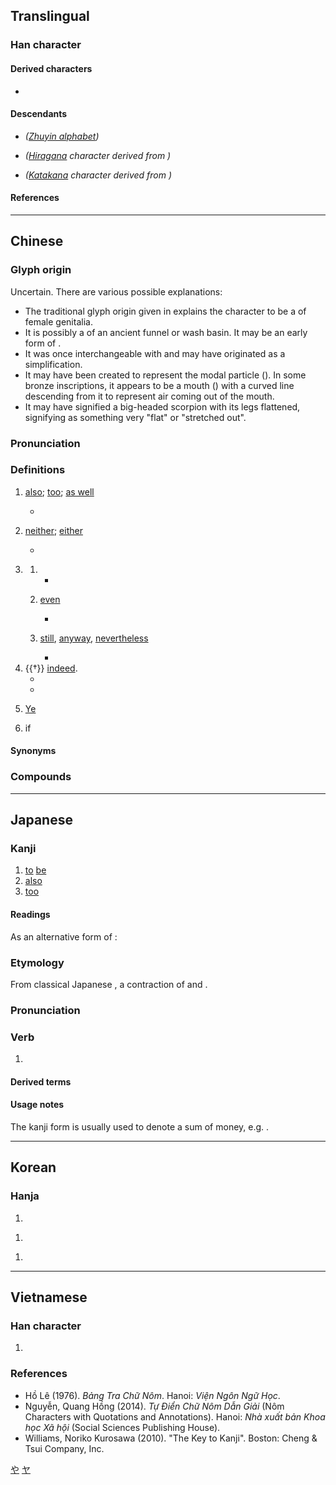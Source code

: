{{also|せ|ㄝ}}
{{character info}}
==Translingual==
{{stroke order|strokes=3}}
{{stroke order|type=animate}}

===Han character===
{{Han char|rn=5|rad=乙|as=02|sn=3|four=44712|canj=PD|ids=⿻乜丨}}

====Derived characters====
* {{l|mul|[[他]], [[吔]], [[地]], [[她]], [[弛]], [[彵]], [[忚]], [[扡]], [[池]], [[阤]], [[肔]], [[杝]], [[灺]], [[牠]], [[迆]], [[𥐨]], [[祂]], [[䄬]], [[毑]], [[䊶]], [[𦏸]], [[虵]], [[衪]], [[訑]], [[𫍙]], [[貤]], [[酏]], [[釶]], [[䪧]], [[馳]], [[驰]], [[䶔]], [[乸]], [[㐌]], [[㦾]], [[竾]], [[髢]], [[匜]], [[𥒃]]}}

====Descendants====
* {{ja-l|ㄝ}} ''([[Appendix: Zhuyin script|Zhuyin alphabet]])''
* {{ja-l|や}} ''([[Hiragana]] character derived from {{w|Man'yōgana}})''
* {{ja-l|ヤ}} ''([[Katakana]] character derived from {{w|Man'yōgana}})''

====References====
{{Han ref|kx=0084.040|dkj=00171|dj=0170.040|hdz=10050.050|uh=4E5F}}

[[Category:Han characters from which hiragana were derived|や]]
[[Category:Han characters from which katakana were derived|ヤ]]

----

==Chinese==
{{zh-forms|alt=𠃟,𦫴,𦬀,𠔄,𠃒,啊-Wu,𬼂-grass script, 叶-Wu}}

===Glyph origin===
{{Han etym}}
Uncertain. There are various possible explanations:
* The traditional glyph origin given in ''{{w|Shuowen}}'' explains the character to be a {{liushu|p|nocap=1}} of female genitalia.
* It is possibly a {{liushu|p|nocap=1}} of an ancient funnel or wash basin. It may be an early form of {{zh-l|*匜}}.
* It was once interchangeable with {{zh-l|*它}} and may have originated as a simplification.
* It may have been created to represent the modal particle ({{zh-l|語氣詞}}). In some bronze inscriptions, it appears to be a mouth ({{zh-l|*口}}) with a curved line descending from it to represent air coming out of the mouth.
* It may have signified a big-headed scorpion with its legs flattened, signifying as something very "flat" or "stretched out".

===Pronunciation===
{{zh-pron
|m=yě
|m-s=ye3
|dg=е2
|c=jaa5
|c-t=ya4
|g=ia3
|h=pfs=ya/yâ;gd=ya1
|j=ie2
|mb=ǎ/iǎ
|mb_note=ǎ - vernacular; iǎ - literary
|md=iâ/iá
|md_note=iâ - vernacular; iá - literary
|mn=xm,zz,tw:iā/qz:iǎ/xm,zz,twv:ā/qz:ǎ/iá
|mn_note=iā/iǎ/ā/ǎ - vernacular; iá - literary
|mn-t=ia7/a7
|mn-t_note=a7 - “if”
|w=3hha,3hhia
|x=ie3
|ma=y
|mc=y
|oc=y
|cat=adv,part,pn
}}

===Definitions===
{{zh-hanzi}}

# [[also]]; [[too]]; [[as well]]
#: {{zh-x|我 也 去 了。|I '''also''' went.}}
#* {{zh-x|我 也 是 中國人。|I am Chinese '''too'''.}}
# {{lb|zh|in negative sentences}} [[neither]]; [[either]]
#: {{zh-x|你 如果 不 去，我 也 不 去。|If you don't go, I won't '''either'''.}}
#* {{zh-x|我 也 沒有 看見 過 它。|I haven't seen it '''either'''.}}
# {{n-g|Used for emphasis.}}
#: {{zh-x|這 也 太 不像話 了。|This is way too outrageous.}}
## {{n-g|With object fronting.}}
##* {{zh-x|他 飯 也 不 吃，覺 也 不 睡。|(Disappointingly) he neither eats nor sleeps.}}
## {{n-g|Used in the {{m|zh|[[連]]……也……}} constructions for stronger emphasis. Interchangeable with {{zh-l|*都}}.}} [[even]]
##* {{zh-x|他 連 畜生 也 不如，連 自己 的 父母 也 不 養活。|He is no better than an animal, because he doesn't even support his own parents.}}
## {{n-g|Used in the {{m|zh|[[再]]……也……}} concessive constructions.}} [[still]], [[anyway]], [[nevertheless]]
##* {{zh-x|你 再 聰明，也 回答 不了{liǎo} 這 個 問題。|No matter how smart you are, you won't be able to answer this question.}}
# {{†}} {{n-g|An emphatic final particle of strong affirmation or identity;}} [[indeed]].
#* {{zh-x|生 而 知 之 者 ，上 也|Those who are born with the possession of knowledge are the highest class of men.|CL}}
#* {{zh-x|其 西 有 大 山，天下 至 高 者 也。|Laden with surrounding mountains, it is clearly the most supreme under heaven.|CL}}
# {{surname|zh}} [[Ye]]
# {{lb|zh|Teochew}} if

====Synonyms====
{{zh-dial}}

===Compounds===
{{zh-der|之乎者也|也不盡然|也不見得|也先|也可|也好|也是|也曾|也未可知|也波|也罷|也行|也許|也速該|也須|也麼哥|可也|撥風也似|暴雷也似|死也瞑目|溜之乎也|潑天也似|空空如也|箭也似的|維也納 |莫予毒也|莫余毒也|說也奇怪|阿也|飛也似的|斯也克|英也爾|色也克|也克先拜巴扎|雞屎落塗，也有三寸煙:ke sái lo̍h thô͘, iā ū saⁿ chhùn ian;Min Nan}}

{{zh-cat|Beginning}}

----

==Japanese==

===Kanji===
{{ja-kanji|grade=|rs=乙02}}

# [[to]] [[be]]
# [[also]]
# [[too]]

====Readings====
{{ja-readings
|goon=や, え
|kanon=や
|kun=なり-, か, また-
}}

As an alternative form of {{m|ja|迆}}:
{{ja-readings
|goon=い
|kanon=い
|kun=これ-
}}

===Etymology===
{{ja-kanjitab|なり|yomi=k}}
From classical Japanese {{m|ja|なり|tr=nari}}, a contraction of {{m|ja|に|tr=ni}} and {{m|ja|あり|tr=ari}}.

===Pronunciation===
{{ja-pron|なり|y=k}}

===Verb===
{{ja-verb|なり}}

# {{n-g|The classical Japanese copula “[[to be]]”, equivalent to modern Japanese {{m|ja|である|tr=de aru}} or {{m|ja|だ|tr=da}}.}}

====Derived terms====
{{der2|ja|title=Terms derived from {{ja-r|也|なり}}:
|{{ja-r|可也|かなり}}: [[considerably]]; [[quite]]
}}

====Usage notes====
The kanji form is usually used to denote a sum of money, e.g. {{m|ja|[[二]][[千]][[円]][[也]]|tr=nisen en nari}}. <!-- also in the Nyaruko OP "Koi wa KAOSU no Shimobe nari" -->

----

==Korean==

===Hanja===
{{ko-hanja|잇기|야}}

# {{rfdef|ko|sort=乙02}}

{{ko-hanja|어조사|야}}

# {{rfdef|ko|sort=乙02}}

{{ko-hanja|잇달다|잇달을|야}}

# {{rfdef|ko|sort=乙02}}

----

==Vietnamese==

===Han character===
{{vi-readings|rs=乙02
|hanviet=giã, dã
|nom=dạ, dã, giã, rã
}}

# {{rfdef|vi|sort=乙02}}

===References===
* Hồ Lê (1976). ''Bảng Tra Chữ Nôm''. Hanoi: ''Viện Ngôn Ngữ Học''.
* Nguyễn, Quang Hồng (2014). ''Tự Điển Chữ Nôm Dẫn Giải'' (Nôm Characters with Quotations and Annotations). Hanoi: ''Nhà xuất bản Khoa học Xã hội'' (Social Sciences Publishing House).
* Williams, Noriko Kurosawa (2010). "The Key to Kanji". Boston: Cheng & Tsui Company, Inc.